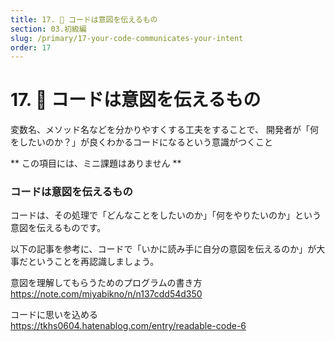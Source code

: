 ```yaml
---
title: 17. 🤔 コードは意図を伝えるもの
section: 03.初級編
slug: /primary/17-your-code-communicates-your-intent
order: 17
---
```


# 17. 🤔 コードは意図を伝えるもの

<p class="goal">
  変数名、メソッド名などを分かりやすくする工夫をすることで、
  開発者が「何をしたいのか？」が良くわかるコードになるという意識がつくこと
</p>

** この項目には、ミニ課題はありません **

### コードは意図を伝えるもの

コードは、その処理で「どんなことをしたいのか」「何をやりたいのか」という意図を伝えるものです。

以下の記事を参考に、コードで「いかに読み手に自分の意図を伝えるのか」が大事だということを再認識しましょう。

意図を理解してもらうためのプログラムの書き方  
https://note.com/miyabikno/n/n137cdd54d350

コードに思いを込める  
https://tkhs0604.hatenablog.com/entry/readable-code-6
